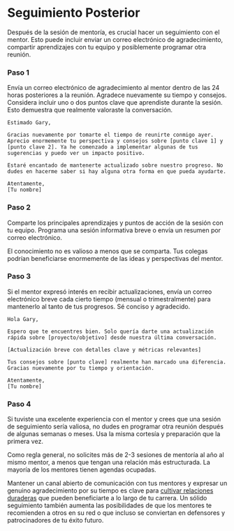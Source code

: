 
# Seguimiento Posterior

Después de la sesión de mentoría, es crucial hacer un seguimiento con el mentor. Esto puede incluir enviar un correo electrónico de agradecimiento, compartir aprendizajes con tu equipo y posiblemente programar otra reunión.

<Steps>

### Paso 1

Envía un correo electrónico de agradecimiento al mentor dentro de las 24 horas posteriores a la reunión. Agradece nuevamente su tiempo y consejos. Considera incluir uno o dos puntos clave que aprendiste durante la sesión. Esto demuestra que realmente valoraste la conversación.

```
Estimado Gary,

Gracias nuevamente por tomarte el tiempo de reunirte conmigo ayer. Aprecio enormemente tu perspectiva y consejos sobre [punto clave 1] y [punto clave 2]. Ya he comenzado a implementar algunas de tus sugerencias y puedo ver un impacto positivo.

Estaré encantado de mantenerte actualizado sobre nuestro progreso. No dudes en hacerme saber si hay alguna otra forma en que pueda ayudarte.

Atentamente,
[Tu nombre]
```

### Paso 2

Comparte los principales aprendizajes y puntos de acción de la sesión con tu equipo. Programa una sesión informativa breve o envía un resumen por correo electrónico.

<Callout>
El conocimiento no es valioso a menos que se comparta. Tus colegas podrían beneficiarse enormemente de las ideas y perspectivas del mentor. 
</Callout>

### Paso 3 

Si el mentor expresó interés en recibir actualizaciones, envía un correo electrónico breve cada cierto tiempo (mensual o trimestralmente) para mantenerlo al tanto de tus progresos. Sé conciso y agradecido.

```
Hola Gary,

Espero que te encuentres bien. Solo quería darte una actualización rápida sobre [proyecto/objetivo] desde nuestra última conversación.

[Actualización breve con detalles clave y métricas relevantes]

Tus consejos sobre [punto clave] realmente han marcado una diferencia. Gracias nuevamente por tu tiempo y orientación.

Atentamente,
[Tu nombre]
```

### Paso 4

Si tuviste una excelente experiencia con el mentor y crees que una sesión de seguimiento sería valiosa, no dudes en programar otra reunión después de algunas semanas o meses. Usa la misma cortesía y preparación que la primera vez.

<Callout>
Como regla general, no solicites más de 2-3 sesiones de mentoría al año al mismo mentor, a menos que tengan una relación más estructurada. La mayoría de los mentores tienen agendas ocupadas.
</Callout>

</Steps>

Mantener un canal abierto de comunicación con tus mentores y expresar un genuino agradecimiento por su tiempo es clave para [cultivar relaciones duraderas](/comprometerse-mentores) que pueden beneficiarte a lo largo de tu carrera. Un sólido seguimiento también aumenta las posibilidades de que los mentores te recomienden a otros en su red o que incluso se conviertan en defensores y patrocinadores de tu éxito futuro.